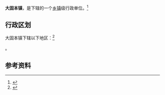 {{中国乡级行政区|21/09/21/118/000}}

'''大固本镇'''，是{{PRC admin/fullname|21/09/21/118/000|3}}下辖的一个[[乡镇|乡镇]]级行政单位。<ref>{{PRC admin/ref sgc|{{PRC admin/parent|21/09/21/118/000}}}}</ref>

== 行政区划 ==

大固本镇下辖以下地区：<ref>{{PRC admin/ref sgc|21/09/21/118/000}}</ref>

{{PRC admin/children|21/09/21/118/000}}。

== 参考资料 ==

{{reflist}}

{{行政区划小作品}}
{{PRC admin/navcat|21/09/21/118/000}}